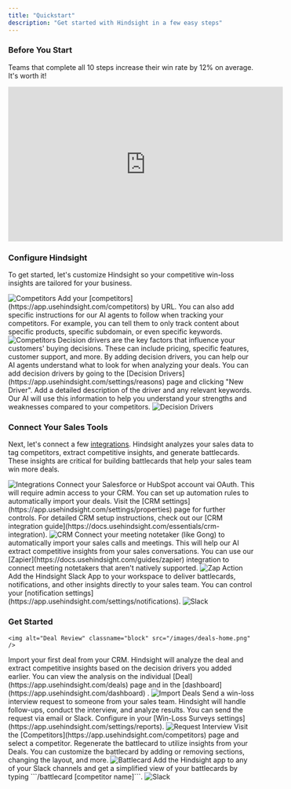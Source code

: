 ```yaml
---
title: "Quickstart"
description: "Get started with Hindsight in a few easy steps"
---
```


### Before You Start
Teams that complete all 10 steps increase their win rate by 12% on average. It's worth it!
<iframe width="560" height="315" src="https://www.youtube.com/embed/jWEEDbB-stI?si=qXaRVLpSScSLRNKd" title="YouTube video player" frameborder="0" allow="accelerometer; autoplay; clipboard-write; encrypted-media; gyroscope; picture-in-picture; web-share" referrerpolicy="strict-origin-when-cross-origin" allowfullscreen></iframe>

### Configure Hindsight
To get started, let's customize Hindsight so your competitive win-loss insights are tailored for your business.

<img alt="Competitors" classname="block" src="/images/competitors.png" />


<AccordionGroup>
  <Accordion icon="globe-pointer" title="Add Competitors">
   Add your [competitors](https://app.usehindsight.com/competitors) by URL. You can also add specific instructions for our AI agents to follow when tracking your competitors. For example, you can tell them to only track content about specific products, specific subdomain, or even specific keywords.
    <img alt="Competitors" classname="block" src="/images/competitors-add.png" />
  </Accordion>
  <Accordion icon="tags" title="Add Decision Drivers">
    Decision drivers are the key factors that influence your customers' buying decisions. These can include pricing, specific features, customer support, and more. By adding decision drivers, you can help our AI agents understand what to look for when analyzing your deals.
    You can add decision drivers by going to the [Decision Drivers](https://app.usehindsight.com/settings/reasons) page and clicking "New Driver". Add a detailed description of the driver and any relevant keywords. Our AI will use this information to help you understand your strengths and weaknesses compared to your competitors.
    <img alt="Decision Drivers" classname="block" src="/images/decision-drivers.png" />
  </Accordion>
</AccordionGroup>

### Connect Your Sales Tools
Next, let's connect a few [integrations](https://app.usehindsight.com/settings/integrations). Hindsight analyzes your sales data to tag competitors, extract competitive insights, and generate battlecards.
These insights are critical for building battlecards that help your sales team win more deals.

<img alt="Integrations" classname="block" src="/images/integrations.png" />

<AccordionGroup>
<Accordion icon="salesforce" title="Connect Your CRM">
  Connect your Salesforce or HubSpot account vai OAuth. This will require admin access to your CRM. You can set up automation rules to automatically import your deals. Visit the [CRM settings](https://app.usehindsight.com/settings/properties) page for further controls. For detailed CRM setup instructions, check out our [CRM integration guide](https://docs.usehindsight.com/essentials/crm-integration).
  <img alt="CRM" classname="block" src="/images/crm-settings.png" />
</Accordion>
<Accordion icon="microphone" title="Connect Your Meeting Notetaker">
  Connect your meeting notetaker (like Gong) to automatically import your sales calls and meetings. This will help our AI extract competitive insights from your sales conversations. You can use our [Zapier](https://docs.usehindsight.com/guides/zapier) integration to connect meeting notetakers that aren't natively supported.
  <img alt="Zap Action" classname="block" src="/images/zap-overview.png" />
</Accordion>
<Accordion icon="slack" title="Connect Slack">
  Add the Hindsight Slack App to your workspace to deliver battlecards, notifications, and other insights directly to your sales team. You can control your [notification settings](https://app.usehindsight.com/settings/notifications).
  <img alt="Slack" classname="block" src="/images/slack-app.png" />

</Accordion>
</AccordionGroup>



### Get Started
    <img alt="Deal Review" classname="block" src="/images/deals-home.png" />

 <AccordionGroup>
<Accordion icon="salesforce" title="Import and Analyze Your First Deal">
  Import your first deal from your CRM. Hindsight will analyze the deal and extract competitive insights based on the decision drivers you added earlier. You can view the analysis on the individual [Deal](https://app.usehindsight.com/deals) page and in the [dashboard](https://app.usehindsight.com/dashboard) .
  <img alt="Import Deals" classname="block" src="/images/deals-add.png" />
</Accordion>
<Accordion icon="users-viewfinder" title="Send Interview Request">
  Send a win-loss interview request to someone from your sales team. Hindsight will handle follow-ups, conduct the interview, and analyze results. You can send the request via email or Slack. Configure in your [Win-Loss Surveys settings](https://app.usehindsight.com/settings/reports).
  <img alt="Request Interview" classname="block" src="/images/request-feedback.png" />
</Accordion>
<Accordion icon="crosshairs-simple" title="Create Battlecard">
  Visit the [Competitors](https://app.usehindsight.com/competitors) page and select a competitor. Regenerate the battlecard to utilize insights from your Deals. You can customize the battlecard by adding or removing sections, changing the layout, and more.
  <img alt="Battlecard" classname="block" src="/images/battlecard.png" />
</Accordion>
<Accordion icon="slack" title="Share in Slack">
  Add the Hindsight app to any of your Slack channels and get a simplified view of your battlecards by typing ```/battlecard [competitor name]```.
  <img alt="Slack" classname="block" src="/images/slack-app.png" />

</Accordion>
</AccordionGroup>

